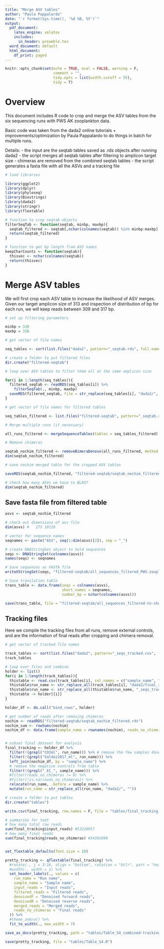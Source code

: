 ```yaml
---
title: "Merge ASV tables"
author: "Paula Pappalardo"
date: "`r format(Sys.time(), '%d %B, %Y')`"
output:
  pdf_document:
    latex_engine: xelatex
    includes:
      in_header: preamble.tex 
  word_document: default
  html_document:
    df_print: paged
---
```


```r
knitr::opts_chunk$set(echo = TRUE, eval = FALSE, warning = F,
                      comment = "",
                      tidy.opts = list(width.cutoff = 55),
                      tidy = T)
```

# Overview

This document includes R code to crop and merge the ASV tables from the six sequencing runs with PWS AK zooplankton data.

Basic code was taken from the dada2 online tutorials + improvements/optimization by Paula Pappalardo to do things in batch for multiple runs. 

Details:
- the input are the seqtab tables saved as .rds objects after running dada2
- the script merges all seqtab tables after filtering to amplicon target size
- chimeras are removed from the combined seqtab tables
- the script generates a fasta file with all the ASVs and a tracking file



```r
# load libraries

library(ggplot2)
library(dplyr)
library(phyloseq)
library(Biostrings)
library(dada2)
library(stringr)
library(flextable)


```


```r
# function to crop seqtab objects
filterSeqTab <- function(seqtab, minbp, maxbp){
  seqtab_filtered <- seqtab[,nchar(colnames(seqtab)) %in% minbp:maxbp]
  return(seqtab_filtered)
}

# function to get bp length from ASV names
keepCharCounts <- function(seqtab){
  thisvec <- nchar(colnames(seqtab))
  return(thisvec)
}

```

# Merge ASV tables

We will first crop each ASV table to increase the likelihood of ASV merges. Given our target amplicon size of 313 and inspection of distribution of bp for each run, we will keep reads between 309 and 317 bp.

```r
# set up filtering parameters

minbp = 310
maxbp = 316

# get vector of file names 

seq_tables <- sort(list.files("dada2", pattern="_seqtab.rds", full.names = TRUE))

# create a folder to put filtered files
dir.create("filtered-seqtab") 

# loop over ASV tables to filter them all at the same amplicon size

for(i in 1:length(seq_tables)){
  filtered_seqtab <- readRDS(seq_tables[i]) %>%
    filterSeqTab(., minbp, maxbp)
  saveRDS(filtered_seqtab, file = str_replace(seq_tables[i], "dada2/", "filtered-seqtab/"))
}

# get vector of file names for filtered tables

seq_tables_filtered <- list.files("filtered-seqtab", pattern="_seqtab.rds", full.names = TRUE)

# Merge multiple runs (if necessary)

all_runs_filtered <- mergeSequenceTables(tables = seq_tables_filtered)

# Remove chimeras

seqtab_nochim_filtered <- removeBimeraDenovo(all_runs_filtered, method = "consensus", multithread = TRUE)
dim(seqtab_nochim_filtered)

# save nochim merged table for the cropped ASV tables

saveRDS(seqtab_nochim_filtered, "filtered-seqtab/seqtab_nochim_filtered.rds")

# check how many ASVs we have to BLAST
dim(seqtab_nochim_filtered)
```

## Save fasta file from filtered table

```r
asvs <- seqtab_nochim_filtered

# check out dimensions of asv file
dim(asvs) #   273 10128

# vector for sequence names
seqnames <- paste("ASV", seq(1:dim(asvs)[2]), sep = "_")

# create DNAStringSet object to hold sequences
seqs <- DNAStringSet(colnames(asvs))
names(seqs) <- seqnames

# Save sequences as FASTA file
writeXStringSet(seqs, "filtered-seqtab/all_sequences_filtered_PWS-zooplankton.fasta")

# Save translation table
trans_table <- data.frame(seqs = colnames(asvs),
                          short_names = seqnames,
                          number_bp = nchar(colnames(asvs)))

save(trans_table, file = "filtered-seqtab/all_sequences_filtered-to-shortnames.R")
```

## Tracking files

Here we compile the tracking files from all runs, remove external controls, and are the information of final reads after cropping and chimera removal.

```r
# get vector of tracked file names 

track_tables <- sort(list.files("dada2", pattern="_seqs_tracked.csv", full.names = TRUE))
track_tables

# loop over files and combine
holder <- list()
for(i in 1:length(track_tables)){
  thistable <- read.csv(track_tables[i], col.names = c("sample_name", "input_reads", "filtered_reads", "denoisedF", "denoisedR", "merged_reads"), header = T)
  thistable$run_name <- str_replace_all(track_tables[i], "dada2/final_report/", "")
  thistable$run_name <- str_replace_all(thistable$run_name, "_seqs_tracked.csv", "")
  thistable -> holder[[i]]
}

holder_df <- do.call("bind_rows", holder)

# get number of reads after removing chimeras
nochim <- readRDS("filtered-seqtab/seqtab_nochim_filtered.rds")
nochim_sum <- rowSums(nochim)
nochim_df <- data.frame(sample_name = rownames(nochim), reads_no_chimeras = nochim_sum)


# subset final dataset for analysis
final_tracking <- holder_df %>% 
  filter(!(grepl("COIml", run_name))) %>% # remove the few samples done with Leray's primers that we are not using
  filter(!(grepl("Valdez2017_ml", run_name))) %>% 
  left_join(nochim_df, by = "sample_name") %>%
  # remove the negative controls from table
  filter(!(grepl("_EC_", sample_name))) %>% 
  #filter(reads_no_chimeras != 0) %>% 
  #filter(!is.na(reads_no_chimeras)) %>% 
  relocate(run_name, .before = sample_name) %>% 
  mutate(run_name = str_replace_all(run_name, "dada2/", "")) 

# create a folder to put tables
dir.create("tables") 

write.csv(final_tracking, row.names = F, file = "tables/final_tracking_PWS_zooplankton.csv")

# summaries for text
# how many total raw reads
sum(final_tracking$input_reads) #53220957
# how many final reads  
sum(final_tracking$reads_no_chimeras) #34365090


set_flextable_defaults(font.size = 10)

pretty_tracking <- qflextable(final_tracking) %>% 
  #rotate(., j = 3:16, align = "bottom", rotation = "btlr", part = "header") %>% 
  #width(., width = 1) %>%
  set_header_labels(., values = c(
    run_name = "Run name",
    sample_name = "Sample name",
    input_reads = "Input reads",
    filtered_reads = "Filtered reads",
    denoisedF = "Denoised forward reads",
    denoisedR = "Denoised reverse reads",
    merged_reads = "Merged reads",
    reads_no_chimeras = "Final reads"
  )) %>% 
  #theme_zebra() %>% 
  fit_to_width(., max_width = 7)

save_as_docx(pretty_tracking, path = "tables/Table_S4_combined-tracking-file.docx")

save(pretty_tracking, file = "tables/Table_S4.R")

```

